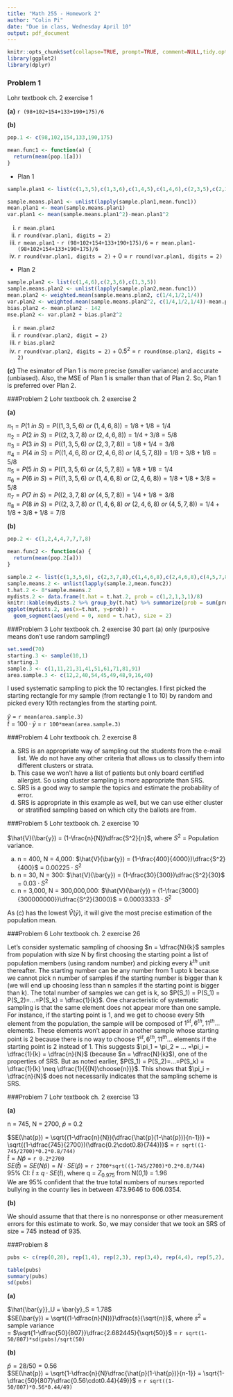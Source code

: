 ```yaml
---
title: "Math 255 - Homework 2"
author: "Colin Pi"
date: "Due in class, Wednesday April 10"
output: pdf_document
---
```


```r
knitr::opts_chunk$set(collapse=TRUE, prompt=TRUE, comment=NULL,tidy.opts=list(width.cutoff=60),tidy=TRUE,eval=TRUE, out.width = "60%")
library(ggplot2)
library(dplyr)
```

### Problem 1
Lohr textbook ch. 2 exercise 1

**(a)** `r (98+102+154+133+190+175)/6`

**(b)**

```r
pop.1 <- c(98,102,154,133,190,175)

mean.func1 <- function(a) {
  return(mean(pop.1[a]))
}
```

- Plan 1

```r
sample.plan1 <- list(c(1,3,5),c(1,3,6),c(1,4,5),c(1,4,6),c(2,3,5),c(2,3,6),c(2,4,5),c(2,4,6))

sample.means.plan1 <- unlist(lapply(sample.plan1,mean.func1))
mean.plan1 <- mean(sample.means.plan1)
var.plan1 <- mean(sample.means.plan1^2)-mean.plan1^2
```


i. `r mean.plan1`
ii. `r round(var.plan1, digits = 2)`
iii. `r mean.plan1` - `r (98+102+154+133+190+175)/6` = `r mean.plan1-(98+102+154+133+190+175)/6`
iv. `r round(var.plan1, digits = 2)` + 0 = `r round(var.plan1, digits = 2)`

- Plan 2

```r
sample.plan2 <- list(c(1,4,6),c(2,3,6),c(1,3,5))
sample.means.plan2 <- unlist(lapply(sample.plan2,mean.func1))
mean.plan2 <- weighted.mean(sample.means.plan2, c(1/4,1/2,1/4))
var.plan2 <- weighted.mean(sample.means.plan2^2, c(1/4,1/2,1/4))-mean.plan2^2
bias.plan2 <- mean.plan2 - 142
mse.plan2 <- var.plan2 + bias.plan2^2
```

i. `r mean.plan2`
ii. `r round(var.plan2, digit = 2)`
iii. `r bias.plan2`
iv. `r round(var.plan2, digits = 2)` + $0.5^2$ = `r round(mse.plan2, digits = 2)`

**(c)** The esimator of Plan 1 is more precise (smaller variance) and accurate (unbiased). Also, the MSE of Plan 1 is smaller than that of Plan 2. So, Plan 1 is preferred over Plan 2.

###Problem 2
Lohr textbook ch. 2 exercise 2

**(a)**

$\pi_1 = P(1\ in\ S) = P((1,3,5,6)\ or\ (1,4,6,8)) = 1/8 + 1/8 = 1/4$\
$\pi_2 = P(2\ in\ S) = P((2,3,7,8)\ or\ (2,4,6,8)) = 1/4 + 3/8 = 5/8$\
$\pi_3 = P(3\ in\ S) = P((1,3,5,6)\ or\ (2,3,7,8)) = 1/8 + 1/4 = 3/8$\
$\pi_4 = P(4\ in\ S) = P((1,4,6,8)\ or\ (2,4,6,8)\ or\ (4,5,7,8)) = 1/8 + 3/8 + 1/8 = 5/8$\
$\pi_5 = P(5\ in\ S) = P((1,3,5,6)\ or\ (4,5,7,8)) = 1/8 + 1/8 = 1/4$\
$\pi_6 = P(6\ in\ S) = P((1,3,5,6)\ or\ (1,4,6,8)\ or\ (2,4,6,8)) = 1/8 + 1/8 + 3/8 = 5/8$\
$\pi_7 = P(7\ in\ S) = P((2,3,7,8)\ or\ (4,5,7,8)) = 1/4 + 1/8 = 3/8$\
$\pi_8 = P(8\ in\ S) = P((2,3,7,8)\ or\ (1,4,6,8)\ or\ (2,4,6,8)\ or\ (4,5,7,8)) = 1/4 + 1/8 + 3/8 + 1/8 = 7/8$

**(b)**

```r
pop.2 <- c(1,2,4,4,7,7,7,8)

mean.func2 <- function(a) {
  return(mean(pop.2[a]))
}

sample.2 <- list(c(1,3,5,6), c(2,3,7,8),c(1,4,6,8),c(2,4,6,8),c(4,5,7,8))
sample.means.2 <- unlist(lapply(sample.2,mean.func2))
t.hat.2 <- 8*sample.means.2
mydists.2 <- data.frame(t.hat = t.hat.2, prob = c(1,2,1,3,1)/8)
knitr::kable(mydists.2 %>% group_by(t.hat) %>% summarize(prob = sum(prob)))
ggplot(mydists.2, aes(x=t.hat, y=prob)) +
  geom_segment(aes(yend = 0, xend = t.hat), size = 2)
```

###Problem 3
Lohr textbook ch. 2 exercise 30 part (a) only (purposive means don’t use random sampling!)

```r
set.seed(70)
starting.3 <- sample(10,1)
starting.3
sample.3 <- c(1,11,21,31,41,51,61,71,81,91)
area.sample.3 <- c(12,2,40,54,45,49,48,9,16,40)
```

I used systematic sampling to pick the 10 rectangles. I first picked the starting rectangle for my sample (from rectangle 1 to 10) by random and picked every 10th rectangles from the starting point. 

$\bar{y}$ = `r mean(area.sample.3)`\
$\hat{t} = 100\cdot\bar{y}$ = `r 100*mean(area.sample.3)`

###Problem 4
Lohr textbook ch. 2 exercise 8

(a) SRS is an appropriate way of sampling out the students from the e-mail list. We do not have any other criteria that allows us to classify them into different clusters or strata.
(b) This case we won't have a list of patients but only board certified allergist. So using cluster sampling is more appropriate than SRS.
(c) SRS is a good way to sample the topics and estimate the probability of error.
(d) SRS is appropriate in this example as well, but we can use either cluster or stratified sampling based on which city the ballots are from. 

###Problem 5
Lohr textbook ch. 2 exercise 10\

$\hat{V}(\bar{y}) = (1-\frac{n}{N})\dfrac{S^2}{n}$, where $S^2$ = Population variance.

(a) n = 400, N = 4,000: $\hat{V}(\bar{y}) = (1-\frac{400}{4000})\dfrac{S^2}{400}$ = $0.00225\cdot S^2$
(b) n = 30, N = 300: $\hat{V}(\bar{y}) = (1-\frac{30}{300})\dfrac{S^2}{30}$ = $0.03\cdot S^2$
(c) n = 3,000, N = 300,000,000: $\hat{V}(\bar{y}) = (1-\frac{3000}{300000000})\dfrac{S^2}{3000}$ = $0.00033333 \cdot S^2$

As (c) has the lowest $\hat{V}(\bar{y})$, it will give the most precise estimation of the population mean.

###Problem 6
Lohr textbook ch. 2 exercise 26\

Let's consider systematic sampling of choosing $n = \dfrac{N}{k}$ samples from population with size N by first choosing the starting point a list of population members (using random number) and picking every $k^{th}$ unit thereafter. The starting number can be any number from 1 upto k because we cannot pick n number of samples if the starting number is bigger than k (we will end up choosing less than n samples if the starting point is bigger than k). The total number of samples we can get is k, so $P(S_1) = P(S_1) = P(S_2)=...=P(S_k) = \dfrac{1}{k}$. One characteristic of systematic sampling is that the same element does not appear more than one sample. For instance, if the starting point is 1, and we get to choose every 5th element from the population, the sample will be composed of $1^{st}, 6^{th}, 11^{th}...$ elements. These elements won't appear in another sample whose starting point is 2 because there is no way to choose $1^{st}, 6^{th}, 11^{th}...$ elements if the starting point is 2 instead of 1. This suggests $\pi_1 = \pi_2 = ... =\pi_i = \dfrac{1}{k} = \dfrac{n}{N}$ (because $n = \dfrac{N}{k}$), one of the properties of SRS. But as noted earlier, $P(S_1) = P(S_2)=...=P(S_k) = \dfrac{1}{k} \neq \dfrac{1}{{{N}\choose{n}}}$. This shows that $\pi_i = \dfrac{n}{N}$ does not necessarily indicates that the sampling scheme is SRS.

###Problem 7
Lohr textbook ch. 2 exercise 13\

**(a)**

n = 745, N = 2700, $\hat{p}$ = 0.2\

$SE(\hat{p}) = \sqrt{(1-\dfrac{n}{N})(\dfrac{\hat{p}(1-\hat{p})}{n-1})} = \sqrt{(1-\dfrac{745}{2700})(\dfrac{0.2\cdot0.8}{744})}$ = `r sqrt((1-745/2700)*0.2*0.8/744)`\
$\hat{t} = N\hat{p}$ = `r 0.2*2700`\
$SE(\hat{t}) = SE(N\hat{p}) = N\cdot SE(\hat{p})$ = `r 2700*sqrt((1-745/2700)*0.2*0.8/744)`\
95% CI: $\hat{t} \pm q\cdot SE(\hat{t})$, where q = $Z_{0.975}$ from N(0,1) = 1.96\
We are 95% confident that the true total numbers of nurses reported bullying in the county lies in between 473.9646 to 606.0354. 

**(b)** 

We should assume that that there is no nonresponse or other measurement errors for this estimate to work. So, we may consider that we took an SRS of size = 745 instead of 935. 

###Problem 8

```r
pubs <- c(rep(0,28), rep(1,4), rep(2,3), rep(3,4), rep(4,4), rep(5,2), rep(6,1), rep(7,0), rep(8,2), rep(9,1), rep(10,1))

table(pubs)
summary(pubs)
sd(pubs)
```

**(a)**

$\hat{\bar{y}}_U = \bar{y}_S = 1.78$\
$SE(\bar{y}) = \sqrt{(1-\dfrac{n}{N})}\dfrac{s}{\sqrt{n}}$, where $s^2$ = sample variance\
= $\sqrt{1-\dfrac{50}{807}}\dfrac{2.682445}{\sqrt{50}}$ = `r sqrt(1-50/807)*sd(pubs)/sqrt(50)`

**(b)**

$\hat{p} = 28/50 = 0.56$\
$SE(\hat{p}) = \sqrt{1-\dfrac{n}{N}\dfrac{\hat{p}(1-\hat{p})}{n-1}} = \sqrt{1-\dfrac{50}{807}\dfrac{0.56\cdot0.44}{49}}$ = `r sqrt((1-50/807)*0.56*0.44/49)`
